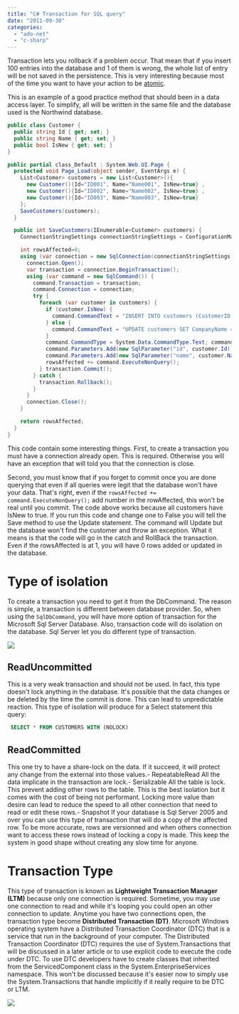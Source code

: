 ```yaml
---
title: "C# Transaction for SQL query"
date: "2011-09-30"
categories: 
  - "ado-net"
  - "c-sharp"
---
```


Transaction lets you rollback if a problem occur. That mean that if you insert 100 entries into the database and 1 of them is wrong, the whole list of entry will be not saved in the persistence. This is very interesting because most of the time you want to have your action to be [atomic](http://en.wikipedia.org/wiki/ACID#Atomicity "Wikipedia Atomicity").

This is an example of a good practice method that should been in a data access layer. To simplify, all will be written in the same file and the database used is the Northwind database.


```csharp
public class Customer { 
  public string Id { get; set; } 
  public string Name { get; set; } 
  public bool IsNew { get; set; } 
}

public partial class_Default : System.Web.UI.Page { 
  protected void Page_Load(object sender, EventArgs e) { 
    List<Customer> customers = new List<Customer>(){ 
      new Customer(){Id="ID001", Name="Name001", IsNew=true} , 
      new Customer(){Id="ID002", Name="Name002", IsNew=true} , 
      new Customer(){Id="ID003", Name="Name003", IsNew=true} 
    }; 
    SaveCustomers(customers); 
  }

  public int SaveCustomers(IEnumerable<Customer> customers) { 
    ConnectionStringSettings connectionStringSettings = ConfigurationManager.ConnectionStrings["ApplicationServices"];

    int rowsAffected=0; 
    using (var connection = new SqlConnection(connectionStringSettings.ConnectionString)) { 
      connection.Open(); 
      var transaction = connection.BeginTransaction(); 
      using (var command = new SqlCommand()) { 
        command.Transaction = transaction; 
        command.Connection = connection; 
        try { 
          foreach (var customer in customers) { 
            if (customer.IsNew) { 
              command.CommandText = "INSERT INTO customers (CustomerID, CompanyName) VALUES (@id, @name)"; 
            } else { 
              command.CommandText = "UPDATE customers SET CompanyName = @name WHERE CustomerID = @id"; 
            } 
            command.CommandType = System.Data.CommandType.Text; command.Parameters.Clear(); //Remove 
            command.Parameters.Add(new SqlParameter("id", customer.Id)); 
            command.Parameters.Add(new SqlParameter("name", customer.Name)); 
            rowsAffected += command.ExecuteNonQuery(); 
          } transaction.Commit(); 
        } catch { 
          transaction.Rollback(); 
        } 
      } 
      connection.Close();
    }

    return rowsAffected; 
  } 
} 
```

This code contain some interesting things. First, to create a transaction you must have a connection already open. This is required. Otherwise you will have an exception that will told you that the connection is close.

Second, you must know that if you forget to commit once you are done querying that even if all queries were legit that the database won't have your data. That's right, even if the `rowsAffected += command.ExecuteNonQuery();` add number in the rowAffected, this won't be real until you commit. The code above works because all customers have IsNew to true. If you run this code and change one to False you will tell the Save method to use the Update statement. The command will Update but the database won't find the customer and throw an exception. What it means is that the code will go in the catch and RollBack the transaction. Even if the rowsAffected is at 1, you will have 0 rows added or updated in the database.

# Type of isolation

To create a transaction you need to get it from the DbCommand. The reason is simple, a transaction is different between database provider. So, when using the `SqlDbCommand`, you will have more option of transaction for the Microsoft Sql Server Database. Also, transaction code will do isolation on the database. Sql Server let you do different type of transaction.

![](/images/blog/typetransctionsql.png)

## ReadUncommitted

This is a very weak transaction and should not be used. In fact, this type doesn't lock anything in the database. It's possible that the data changes or be deleted by the time the commit is done. This can lead to unpredictable reaction. This type of isolation will produce for a Select statement this query: 

```sql
 SELECT * FROM CUSTOMERS WITH (NOLOCK) 
```

## ReadCommitted
This one try to have a share-lock on the data. If it succeed, it will protect any change from the external into those values.- RepeatableRead
All the data implicate in the transaction are lock.- Serializable
All the table is lock. This prevent adding other rows to the table. This is the best isolation but it comes with the cost of being not performant. Locking more value than desire can lead to reduce the speed to all other connection that need to read or edit these rows.- Snapshot
If your database is Sql Server 2005 and over you can use this type of transaction that will do a copy of the affected row. To be more accurate, rows are versionned and when others connection want to access these rows instead of locking a copy is made. This keep the system in good shape without creating any slow time for anyone.

# Transaction Type

This type of transaction is known as **Lightweight Transaction Manager (LTM)** because only one connection is required. Sometime, you may use one connection to read and while it's looping you could open an other connection to update. Anytime you have two connections open, the transaction type become **Distributed Transaction (DT)**. Microsoft Windows operating system have a Distributed Transaction Coordinator (DTC) that is a service that run in the background of your computer. The Distributed Transaction Coordinator (DTC) requires the use of System.Transactions that will be discussed in a later article or to use explicit code to execute the code under DTC. To use DTC developers have to create classes that inherited from the ServicedComponent class in the System.EnterpriseServices namespace. This won't be discussed because it's easier now to simply use the System.Transactions that handle implicitly if it really require to be DTC or LTM.

![](/images/blog/dtc.png)
